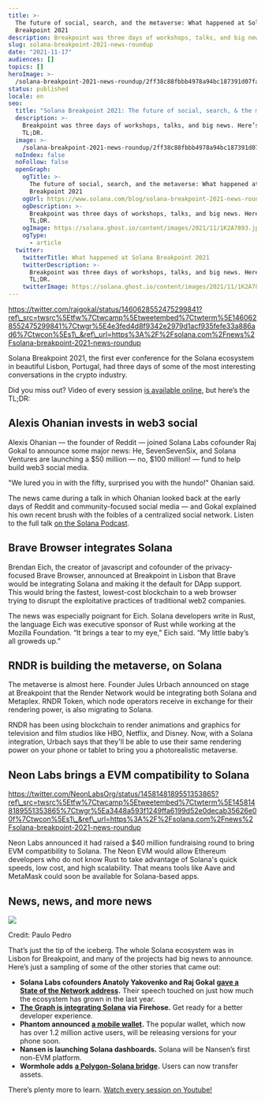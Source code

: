 ```yaml
---
title: >-
  The future of social, search, and the metaverse: What happened at Solana
  Breakpoint 2021
description: Breakpoint was three days of workshops, talks, and big news. Here’s the TL;DR.
slug: solana-breakpoint-2021-news-roundup
date: "2021-11-17"
audiences: []
topics: []
heroImage: >-
  /solana-breakpoint-2021-news-roundup/2ff38c88fbbb4978a94bc187391d07fa.jpg
status: published
locale: en
seo:
  title: "Solana Breakpoint 2021: The future of social, search, & the metaverse"
  description: >-
    Breakpoint was three days of workshops, talks, and big news. Here’s the
    TL;DR.
  image: >-
    /solana-breakpoint-2021-news-roundup/2ff38c88fbbb4978a94bc187391d07fa.jpg
  noIndex: false
  noFollow: false
  openGraph:
    ogTitle: >-
      The future of social, search, and the metaverse: What happened at Solana
      Breakpoint 2021
    ogUrl: https://www.solana.com/blog/solana-breakpoint-2021-news-roundup
    ogDescription: >-
      Breakpoint was three days of workshops, talks, and big news. Here’s the
      TL;DR.
    ogImage: https://solana.ghost.io/content/images/2021/11/1K2A7893.jpg
    ogType:
      - article
  twitter:
    twitterTitle: What happened at Solana Breakpoint 2021
    twitterDescription: >-
      Breakpoint was three days of workshops, talks, and big news. Here’s the
      TL;DR.
    twitterImage: https://solana.ghost.io/content/images/2021/11/1K2A7893.jpg
---
```


https://twitter.com/rajgokal/status/1460628552475299841?ref\_src=twsrc%5Etfw%7Ctwcamp%5Etweetembed%7Ctwterm%5E1460628552475299841%7Ctwgr%5E4e3fed4d8f9342e2979d1acf935fefe33a886ad6%7Ctwcon%5Es1\_&ref\_url=https%3A%2F%2Fsolana.com%2Fnews%2Fsolana-breakpoint-2021-news-roundup

Solana Breakpoint 2021, the first ever conference for the Solana ecosystem in beautiful Lisbon, Portugal, had three days of some of the most interesting conversations in the crypto industry.

Did you miss out? Video of every session [is available online](https://www.youtube.com/playlist?list=PLilwLeBwGuK7yLsxKM1RZlxuNpaEuBEXk&ref=solana.ghost.io), but here’s the TL;DR:

## **Alexis Ohanian invests in web3 social**

<YouTube videoId="aCIW3Zv0-DU" />

Alexis Ohanian — the founder of Reddit — joined Solana Labs cofounder Raj Gokal to announce some major news: He, SevenSevenSix, and Solana Ventures are launching a $50 million — no, $100 million! — fund to help build web3 social media.

"We lured you in with the fifty, surprised you with the hundo!" Ohanian said.

The news came during a talk in which Ohanian looked back at the early days of Reddit and community-focused social media — and Gokal explained his own recent brush with the foibles of a centralized social network. Listen to the full talk [on the Solana Podcast](https://podcast.solana.com/episodes/alexis-ohanian-founder-seven-seven-six-ep-52?ref=solana.ghost.io).

## **Brave Browser integrates Solana**

<YouTube videoId="QcXcqIYflv8" />

Brendan Eich, the creator of javascript and cofounder of the privacy-focused Brave Browser, announced at Breakpoint in Lisbon that Brave would be integrating Solana and making it the default for DApp support. This would bring the fastest, lowest-cost blockchain to a web browser trying to disrupt the exploitative practices of traditional web2 companies.

The news was especially poignant for Eich. Solana developers write in Rust, the language Eich was executive sponsor of Rust while working at the Mozilla Foundation. “It brings a tear to my eye,” Eich said. “My little baby’s all groweds up.”

## **RNDR is building the metaverse, on Solana**

<YouTube videoId="r7D2CA8qPHY" />

The metaverse is almost here. Founder Jules Urbach announced on stage at Breakpoint that the Render Network would be integrating both Solana and Metaplex. RNDR Token, which node operators receive in exchange for their rendering power, is also migrating to Solana.

RNDR has been using blockchain to render animations and graphics for television and film studios like HBO, Netflix, and Disney. Now, with a Solana integration, Urbach says that they'll be able to use their same rendering power on your phone or tablet to bring you a photorealistic metaverse.

## **Neon Labs brings a EVM compatibility to Solana**

https://twitter.com/NeonLabsOrg/status/1458148189551353865?ref\_src=twsrc%5Etfw%7Ctwcamp%5Etweetembed%7Ctwterm%5E1458148189551353865%7Ctwgr%5Ea3448a593f1249ffa6199d52e0decab35626e00f%7Ctwcon%5Es1\_&ref\_url=https%3A%2F%2Fsolana.com%2Fnews%2Fsolana-breakpoint-2021-news-roundup

Neon Labs announced it had raised a $40 million fundraising round to bring EVM compatibility to Solana. The Neon EVM would allow Ethereum developers who do not know Rust to take advantage of Solana's quick speeds, low cost, and high scalability. That means tools like Aave and MetaMask could soon be available for Solana-based apps.

## **News, news, and more news**

![](/solana-breakpoint-2021-news-roundup/image-1.jpg)

Credit: Paulo Pedro

That’s just the tip of the iceberg. The whole Solana ecosystem was in Lisbon for Breakpoint, and many of the projects had big news to announce. Here’s just a sampling of some of the other stories that came out:

- **Solana Labs cofounders Anatoly Yakovenko and Raj Gokal** [**gave a State of the Network address**](https://youtu.be/RZszqxOIn4I?ref=solana.ghost.io)**.** Their speech touched on just how much the ecosystem has grown in the last year.
- [**The Graph is integrating Solana**](https://www.youtube.com/watch?v=atAYmR32eeE&ref=solana.ghost.io) **via Firehose.** Get ready for a better developer experience.
- **Phantom announced** [**a mobile wallet**](https://youtu.be/G5kSTOHKm2A?ref=solana.ghost.io)**.** The popular wallet, which now has over 1.2 million active users, will be releasing versions for your phone soon.
- **Nansen is launching Solana dashboards.** Solana will be Nansen’s first non-EVM platform.
- **Wormhole adds** [**a Polygon-Solana bridge**](https://www.youtube.com/watch?v=YH0FvcHdLX8&ref=solana.ghost.io)**.** Users can now transfer assets.

There’s plenty more to learn. [Watch every session on Youtube!](https://www.youtube.com/c/Solanalabs/playlists?ref=solana.ghost.io)
